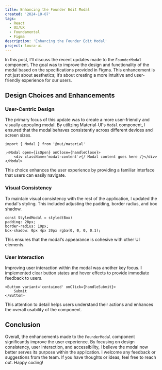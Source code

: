 ```yaml
---
title: Enhancing the Founder Edit Modal
created: '2024-10-07'
tags:
  - React
  - UI/UX
  - Foundamental
  - Figma
description: 'Enhancing the Founder Edit Modal'
project: loura-ui
---
```


In this post, I’ll discuss the recent updates made to the `FounderModal`
component. The goal was to improve the design and functionality of the modal
based on the specifications provided in Figma. This enhancement is not just
about aesthetics; it’s about creating a more intuitive and user-friendly
experience for our users.

## Design Choices and Enhancements

### User-Centric Design

The primary focus of this update was to create a more user-friendly and visually
appealing modal. By utilizing Material-UI's `Modal` component, I ensured that
the modal behaves consistently across different devices and screen sizes.

```tsx
import { Modal } from '@mui/material'

;<Modal open={isOpen} onClose={handleClose}>
	<div className='modal-content'>{/ Modal content goes here /}</div>
</Modal>
```

This choice enhances the user experience by providing a familiar interface that
users can easily navigate.

### Visual Consistency

To maintain visual consistency with the rest of the application, I updated the
modal's styling. This included adjusting the padding, border radius, and box
shadow.

```tsx
const StyledModal = styled(Box) 
padding: 20px; 
border-radius: 10px; 
box-shadow: 0px 4px 20px rgba(0, 0, 0, 0.1);
```

This ensures that the modal's appearance is cohesive with other UI elements.

### User Interaction

Improving user interaction within the modal was another key focus. I implemented
clear button states and hover effects to provide immediate feedback to users.

```tsx
<Button variant='contained' onClick={handleSubmit}>
	Submit
</Button>
```

This attention to detail helps users understand their actions and enhances the
overall usability of the component.

## Conclusion

Overall, the enhancements made to the `FounderModal` component significantly
improve the user experience. By focusing on design consistency, user
interaction, and accessibility, I believe the modal now better serves its
purpose within the application. I welcome any feedback or suggestions from the
team. If you have thoughts or ideas, feel free to reach out. Happy coding!
